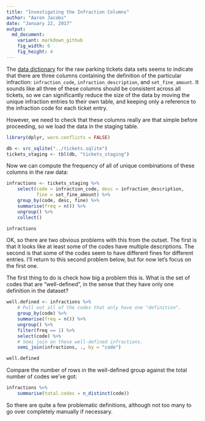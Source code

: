 ```yaml
---
title: "Investigating the Infraction Columns"
author: "Aaron Jacobs"
date: "January 22, 2017"
output:
  md_document:
    variant: markdown_github
    fig_width: 6
    fig_height: 4
---
```


The [data dictionary](http://opendata.toronto.ca/revenue/parking/ticket/parking_tickets_readme.xls)
for the raw parking tickets data sets seems to indicate that there are three
columns containing the definition of the particular infraction:
`infraction_code`, `infraction_description`, and `set_fine_amount`. It sounds
like all three of these columns should be consistent across all tickets, so we
can significantly reduce the size of the data by moving the unique infraction
entries to their own table, and keeping only a reference to the infraction code
for each ticket entry.

However, we need to check that these columns really are that simple before
proceeding, so we load the data in the staging table.

```r
library(dplyr, warn.conflicts = FALSE)

db <- src_sqlite("../tickets.sqlite")
tickets_staging <- tbl(db, "tickets_staging")
```

Now we can compute the frequency of all of unique combinations of these columns
in the raw data:

```r
infractions <- tickets_staging %>%
    select(code = infraction_code, desc = infraction_description,
           fine = set_fine_amount) %>%
    group_by(code, desc, fine) %>%
    summarise(freq = n()) %>%
    ungroup() %>%
    collect()

infractions
```

OK, so there are two obvious problems with this from the outset. The first is
that it looks like at least some of the codes have multiple descriptions. The
second is that some of the codes seem to have different fines for different
entries. I'll return to this second problem below, but for now let's focus on
the first one.

The first thing to do is check how big a problem this is. What is the set of
codes that are "well-defined", in the sense that they have only one definition
in the dataset?

```r
well.defined <- infractions %>%
    # Pull out all of the codes that only have one "definition".
    group_by(code) %>%
    summarise(freq = n()) %>%
    ungroup() %>%
    filter(freq == 1) %>%
    select(code) %>%
    # Semi join on these well-defined infractions.
    semi_join(infractions, ., by = "code")

well.defined
```

Compare the number of rows in the well-defined group against the total number of
codes we've got:

```r
infractions %>%
    summarise(total.codes = n_distinct(code))
```

So there are quite a few problematic definitions, although not too many to go
over completely manually if necessary.
